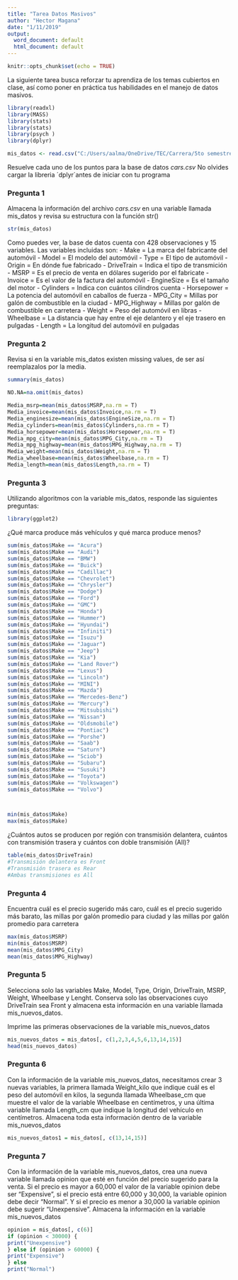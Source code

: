---
title: "Tarea Datos Masivos"
author: "Hector Magana"
date: "1/11/2019"
output:
  word_document: default
  html_document: default
---

```{r setup, include=FALSE}
knitr::opts_chunk$set(echo = TRUE)
```
La siguiente tarea busca reforzar tu aprendiza de los temas cubiertos en clase, así como poner en práctica tus habilidades en el manejo de datos masivos.

```{r}
library(readxl)
library(MASS)
library(stats)
library(stats)
library(psych )
library(dplyr)
```

```{r}
mis_datos <- read.csv("C:/Users/aalma/OneDrive/TEC/Carrera/5to semestre/1er Parcial/Algoritmos y análisis de datos (Gpo 6)/Tareas/Actividad 1/cars.csv")
```

Resuelve cada uno de los puntos para la base de datos *cars.csv* No olvides cargar la libreria ´dplyr´antes de iniciar con tu programa


### Pregunta 1

Almacena la información del archivo *cars.csv* en una variable llamada mis_datos y revisa su estructura con la función str()

```{r}
str(mis_datos)

```

Como puedes ver, la base de datos cuenta con 428 observaciones y 15 variables.
Las variables incluidas son:
- Make = La marca del fabricante del automóvil
- Model = El modelo del automóvil
- Type = El tipo de automóvil
- Origin = En dónde fue fabricado
- DriveTrain = Indica el tipo de transmición
- MSRP = Es el precio de venta en dólares sugerido por el fabricate
- Invoice = Es el valor de la factura del automóvil
- EngineSize = Es el tamaño del motor
- Cylinders = Indica con cuántos cilindros cuenta
- Horsepower = La potencia del automóvil en caballos de fuerza
- MPG_City = Millas por galón de combustible en la ciudad
- MPG_Highway = Millas por galón de combustible en carretera
- Weight = Peso del automóvil en libras
- Wheelbase = La distancia que hay entre el eje delantero y el eje trasero 
              en pulgadas
- Length = La longitud del automóvil en pulgadas

### Pregunta 2

Revisa si en la variable mis_datos existen missing values, de ser así reemplazalos por la media.

```{r}
summary(mis_datos)

```
```{r}
NO.NA=na.omit(mis_datos)
```

```{r}
Media_msrp=mean(mis_datos$MSRP,na.rm = T)
Media_invoice=mean(mis_datos$Invoice,na.rm = T)
Media_enginesize=mean(mis_datos$EngineSize,na.rm = T)
Media_cylinders=mean(mis_datos$Cylinders,na.rm = T)
Media_horsepower=mean(mis_datos$Horsepower,na.rm = T)
Media_mpg_city=mean(mis_datos$MPG_City,na.rm = T)
Media_mpg_highway=mean(mis_datos$MPG_Highway,na.rm = T)
Media_weight=mean(mis_datos$Weight,na.rm = T)
Media_wheelbase=mean(mis_datos$Wheelbase,na.rm = T)
Media_length=mean(mis_datos$Length,na.rm = T)

```
  
### Pregunta 3
Utilizando algoritmos con la variable mis_datos, responde las siguientes preguntas:

```{r}
library(ggplot2)
```
¿Qué marca produce más vehículos y qué marca produce menos?
```{r}
sum(mis_datos$Make == "Acura")
sum(mis_datos$Make == "Audi")
sum(mis_datos$Make == "BMW")
sum(mis_datos$Make == "Buick")
sum(mis_datos$Make == "Cadillac")
sum(mis_datos$Make == "Chevrolet")
sum(mis_datos$Make == "Chrysler")
sum(mis_datos$Make == "Dodge")
sum(mis_datos$Make == "Ford")
sum(mis_datos$Make == "GMC")
sum(mis_datos$Make == "Honda")
sum(mis_datos$Make == "Hummer")
sum(mis_datos$Make == "Hyundai")
sum(mis_datos$Make == "Infiniti")
sum(mis_datos$Make == "Isuzu")
sum(mis_datos$Make == "Jaguar")
sum(mis_datos$Make == "Jeep")
sum(mis_datos$Make == "Kia")
sum(mis_datos$Make == "Land Rover")
sum(mis_datos$Make == "Lexus")
sum(mis_datos$Make == "Lincoln")
sum(mis_datos$Make == "MINI")
sum(mis_datos$Make == "Mazda")
sum(mis_datos$Make == "Mercedes-Benz")
sum(mis_datos$Make == "Mercury")
sum(mis_datos$Make == "Mitsubishi")
sum(mis_datos$Make == "Nissan")
sum(mis_datos$Make == "Oldsmobile")
sum(mis_datos$Make == "Pontiac")
sum(mis_datos$Make == "Porshe")
sum(mis_datos$Make == "Saab")
sum(mis_datos$Make == "Saturn")
sum(mis_datos$Make == "Sciob")
sum(mis_datos$Make == "Subaru")
sum(mis_datos$Make == "Susuki")
sum(mis_datos$Make == "Toyota")
sum(mis_datos$Make == "Volkswagen")
sum(mis_datos$Make == "Volvo")




```

```{r}
min(mis_datos$Make)
max(mis_datos$Make)
```

¿Cuántos autos se producen por región con transmisión delantera, cuántos con transmisión trasera y cuántos con doble transmisión (All)?

```{r}
table(mis_datos$DriveTrain)
#Transmisión delantera es Front
#Transmisión trasera es Rear
#Ambas transmisiones es All
```

### Pregunta 4

Encuentra cuál es el precio sugerido más caro, cuál es el precio sugerido más barato, las millas por galón promedio para ciudad y las millas por galón promedio para carretera

```{r}
max(mis_datos$MSRP)
min(mis_datos$MSRP)
mean(mis_datos$MPG_City)
mean(mis_datos$MPG_Highway)
```


### Pregunta 5 

Selecciona solo las variables Make, Model, Type, Origin, DriveTrain, MSRP, Weight, Wheelbase y Lenght. Conserva solo las observaciones cuyo DriveTrain sea Front y almacena esta información en una variable llamada mis_nuevos_datos. 

Imprime las primeras observaciones de la variable mis_nuevos_datos

```{r}
mis_nuevos_datos = mis_datos[, c(1,2,3,4,5,6,13,14,15)]
head(mis_nuevos_datos)
```

### Pregunta 6

Con la información de la variable mis_nuevos_datos, necesitamos crear 3 nuevas variables, la primera llamada Weight_kilo que indique cuál es el peso del automóvil en kilos, la segunda llamada Wheelbase_cm que muestre el valor de la variable  Wheelbase en centímetros, y una última variable llamada Length_cm que indique la longitud del vehículo en centímetros. Almacena toda esta información dentro de la variable mis_nuevos_datos

```{r}
mis_nuevos_datos1 = mis_datos[, c(13,14,15)]
```

### Pregunta 7

Con la información de la variable mis_nuevos_datos, crea una nueva variable llamada opinion que esté en función del precio sugerido para la venta. Si el precio es mayor a 60,000 el valor de la variable opinion debe ser "Expensive", si el precio está entre 60,000 y 30,000, la variable opinion debe decir "Normal". Y si el precio es menor a 30,000 la variable opinion debe sugerir "Unexpensive". Almacena la información en la variable mis_nuevos_datos

```{r}
opinion = mis_datos[, c(6)]
if (opinion < 30000) {
print("Unexpensive")
} else if (opinion > 60000) {
print("Expensive")
} else
print("Normal")
```

